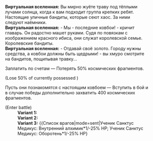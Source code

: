 {{Диалог Начало}}
:'''Виртуальная вселенная:''' Вы мирно жуёте траву под тёплыми лучами солнца, когда к вам подходит группа крепких ребят. Настоящие уличные бандиты, которые сеют хаос. За ними следуют наёмники.
:'''Виртуальная вселенная:''' - Мы - последние ковбои! - кричит главарь. Он радостно машет руками. Судя по повязкам с изображением красного ибиса, они служат королевской семье. Королевские бандиты.
:'''Виртуальная вселенная:''' - Отдавай своё золото. Городу нужны средства, а ковбои должны быть щедрыми! - вы хмуро смотрите на бандитов, пощипывая травку...
:{{Диалог|Звезда}} Заплатить по счетам &mdash; Потерять 50% космических фрагментов.
:;(Lose 50% of currently possessed {{Предмет|Космические фрагменты|20}})
:{{Диалог|Звезда}} Пусть они познакомятся с настоящим ковбоем &mdash; Вступить в бой и в случае победы дополнительно захватить 400 космических фрагментов.
:;(Enter battle)
::'''Variant 1:''' {{Список врагов|mode=sent|Рейнджер пустоты: Захватчик*2/-25% НР; Рейнджер пустоты: Подавитель*1/-25% НР}}
::'''Variant 2:''' {{Список врагов|mode=sent|Тень испепеления*2/-25% НР; Пылающий странник*1/-25% НР}}
::'''Variant 3:''' {{Список врагов|mode=sent|Ученик Санктус Медикус: Внутренний алхимик*1/-25% НР; Ученик Санктус Медикус: Оборотень*1/-25% НР}
{{Диалог Конец}}